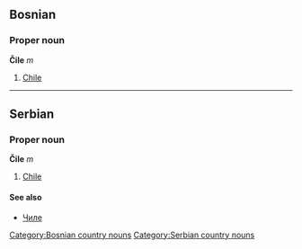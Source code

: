 ==Bosnian==
===Proper noun===
'''Čile''' ''m''
[[Category:Bosnian country nouns]]
#[[Chile]]
----
==Serbian==
===Proper noun===
'''Čile''' ''m''
#[[Chile]]
====See also====
*[[Чиле]]
[[Category:Serbian country nouns]]